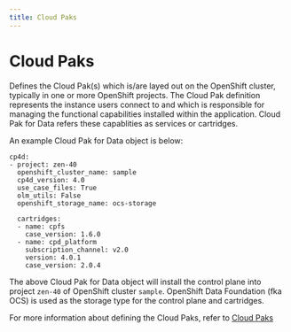 ```yaml
---
title: Cloud Paks
---
```


# Cloud Paks

Defines the Cloud Pak(s) which is/are layed out on the OpenShift cluster, typically in one or more OpenShift projects. The Cloud Pak definition represents the instance users connect to and which is responsible for managing the functional capabilities installed within the application. Cloud Pak for Data refers these capablities as services or cartridges.

An example Cloud Pak for Data object is below:
```
cp4d:
- project: zen-40
  openshift_cluster_name: sample
  cp4d_version: 4.0
  use_case_files: True
  olm_utils: False
  openshift_storage_name: ocs-storage
  
  cartridges:
  - name: cpfs
    case_version: 1.6.0
  - name: cpd_platform
    subscription_channel: v2.0
    version: 4.0.1
    case_version: 2.0.4
```

The above Cloud Pak for Data object will install the control plane into project `zen-40` of OpenShift cluster `sample`. OpenShift Data Foundation (fka OCS) is used as the storage type for the control plane and cartridges.

For more information about defining the Cloud Paks, refer to [Cloud Paks](/cpd-design/objects/cloud-paks)